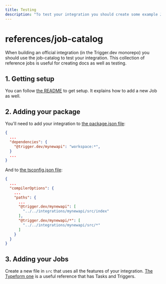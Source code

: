```yaml
---
title: Testing
description: "To test your integration you should create some example Jobs where you test all the functionality."
---
```


<Snippet file="v2-deprecation-warning.mdx" />

# references/job-catalog

When building an official integration (in the Trigger.dev monorepo) you should use the job-catalog to test your integration. This collection of reference jobs is useful for creating docs as well as testing.

## 1. Getting setup

You can follow [the README](https://github.com/triggerdotdev/trigger.dev/tree/main/references/job-catalog) to get setup. It explains how to add a new Job as well.

## 2. Adding your package

You'll need to add your integration to [the package.json file](https://github.com/triggerdotdev/trigger.dev/blob/main/references/job-catalog/package.json):

```json
{
  ...
  "dependencies": {
    "@trigger.dev/mynewapi": "workspace:*",
  }
  ...
}
```

And to [the tsconfig.json file](https://github.com/triggerdotdev/trigger.dev/blob/main/references/job-catalog/tsconfig.json):

```json
{
  ...
  "compilerOptions": {
    ...
    "paths": {
      ...
      "@trigger.dev/mynewapi": [
        "../../integrations/mynewapi/src/index"
      ],
      "@trigger.dev/mynewapi/*": [
        "../../integrations/mynewapi/src/*"
      ]
    }
  }
}
```

## 3. Adding your Jobs

Create a new file in `src` that uses all the features of your integration. [The Typeform one](https://github.com/triggerdotdev/trigger.dev/blob/main/references/job-catalog/src/typeform.ts) is a useful reference that has Tasks and Triggers.
